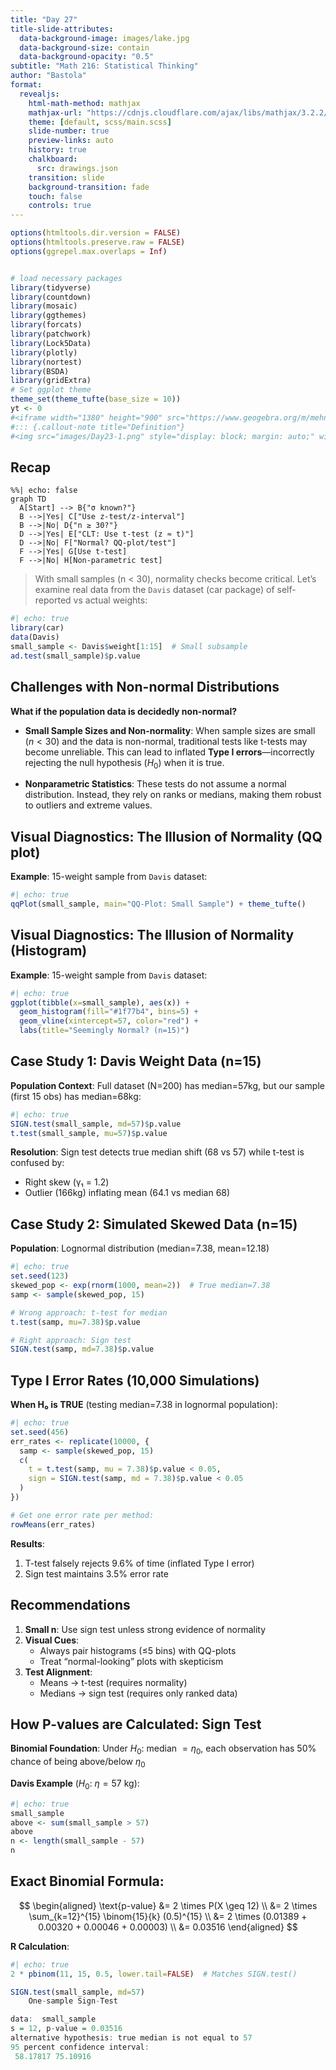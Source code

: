 ```yaml
---
title: "Day 27"
title-slide-attributes:
  data-background-image: images/lake.jpg
  data-background-size: contain
  data-background-opacity: "0.5"
subtitle: "Math 216: Statistical Thinking"
author: "Bastola"
format:
  revealjs:
    html-math-method: mathjax
    mathjax-url: "https://cdnjs.cloudflare.com/ajax/libs/mathjax/3.2.2/MathJax.js" 
    theme: [default, scss/main.scss]
    slide-number: true
    preview-links: auto
    history: true
    chalkboard: 
      src: drawings.json
    transition: slide
    background-transition: fade    
    touch: false
    controls: true
---
```


```r
options(htmltools.dir.version = FALSE)
options(htmltools.preserve.raw = FALSE)
options(ggrepel.max.overlaps = Inf)


# load necessary packages
library(tidyverse)
library(countdown)
library(mosaic)
library(ggthemes)
library(forcats)
library(patchwork)
library(Lock5Data)
library(plotly)
library(nortest)
library(BSDA)
library(gridExtra)
# Set ggplot theme
theme_set(theme_tufte(base_size = 10))
yt <- 0
#<iframe width="1380" height="900" src="https://www.geogebra.org/m/mehn8u8s"></iframe>
#::: {.callout-note title="Definition"}
#<img src="images/Day23-1.png" style="display: block; margin: auto;" width="80%"  loading="lazy" decoding="async">
```


## Recap {.font70}

::: row
::: left

```mermaid
%%| echo: false
graph TD
  A[Start] --> B{"σ known?"}
  B -->|Yes| C["Use z-test/z-interval"]
  B -->|No| D{"n ≥ 30?"}
  D -->|Yes| E["CLT: Use t-test (z ≈ t)"]
  D -->|No| F["Normal? QQ-plot/test"]
  F -->|Yes| G[Use t-test]
  F -->|No| H[Non-parametric test]
```

:::

::: right

> With small samples (n < 30), normality checks become critical. Let’s examine real data from the `Davis` dataset (car package) of self-reported vs actual weights:

```r
#| echo: true
library(car)
data(Davis)
small_sample <- Davis$weight[1:15]  # Small subsample
ad.test(small_sample)$p.value 

```

:::
:::

## Challenges with Non-normal Distributions {.font70}

::: cle9

**What if the population data is decidedly non-normal?**

- **Small Sample Sizes and Non-normality**: When sample sizes are small ($n < 30$) and the data is non-normal, traditional tests like t-tests may become unreliable. This can lead to inflated **Type I errors**—incorrectly rejecting the null hypothesis ($H_0$) when it is true.

- **Nonparametric Statistics**: These tests do not assume a normal distribution. Instead, they rely on ranks or medians, making them robust to outliers and extreme values.
:::


## Visual Diagnostics: The Illusion of Normality (QQ plot) {.font70}

**Example**: 15-weight sample from `Davis` dataset:

```r
#| echo: true
qqPlot(small_sample, main="QQ-Plot: Small Sample") + theme_tufte()
```


## Visual Diagnostics: The Illusion of Normality (Histogram) {.font70}

**Example**: 15-weight sample from `Davis` dataset:

```r
#| echo: true
ggplot(tibble(x=small_sample), aes(x)) + 
  geom_histogram(fill="#1f77b4", bins=5) + 
  geom_vline(xintercept=57, color="red") +
  labs(title="Seemingly Normal? (n=15)")
```



## Case Study 1: Davis Weight Data (n=15) {.font80}

::: cle8
**Population Context**: Full dataset (N=200) has median=57kg, but our sample (first 15 obs) has median=68kg:

```r
#| echo: true
SIGN.test(small_sample, md=57)$p.value  
t.test(small_sample, mu=57)$p.value     
```

**Resolution**: Sign test detects true median shift (68 vs 57) while t-test is confused by:

- Right skew (γ₁ = 1.2)
- Outlier (166kg) inflating mean (64.1 vs median 68)
:::

## Case Study 2: Simulated Skewed Data (n=15) {.font80}

**Population**: Lognormal distribution (median=7.38, mean=12.18)

```r
#| echo: true
set.seed(123)
skewed_pop <- exp(rnorm(1000, mean=2))  # True median=7.38
samp <- sample(skewed_pop, 15)

# Wrong approach: t-test for median
t.test(samp, mu=7.38)$p.value    

# Right approach: Sign test
SIGN.test(samp, md=7.38)$p.value
```


## Type I Error Rates (10,000 Simulations) {.font80}

**When H₀ is TRUE** (testing median=7.38 in lognormal population):

```r
#| echo: true
set.seed(456)
err_rates <- replicate(10000, {
  samp <- sample(skewed_pop, 15)
  c(
    t = t.test(samp, mu = 7.38)$p.value < 0.05,
    sign = SIGN.test(samp, md = 7.38)$p.value < 0.05
  )
})

# Get one error rate per method:
rowMeans(err_rates)  
```

**Results**:

1. T-test falsely rejects 9.6% of time (inflated Type I error)
2. Sign test maintains 3.5% error rate


##  Recommendations {.font80}

::: cle6
1. **Small n**: Use sign test unless strong evidence of normality
2. **Visual Cues**:
   - Always pair histograms (≤5 bins) with QQ-plots
   - Treat "normal-looking" plots with skepticism
3. **Test Alignment**:
   - Means → t-test (requires normality)
   - Medians → sign test (requires only ranked data)
:::

## How P-values are Calculated: Sign Test {.font80}

**Binomial Foundation**: Under $H_0$: median $= \eta_0$, each observation has 50% chance of being above/below $\eta_0$

**Davis Example** ($H_0$: $\eta = 57$ kg):

::: cle8
```r
#| echo: true
small_sample
above <- sum(small_sample > 57)  
above
n <- length(small_sample - 57)
n
```

:::

## **Exact Binomial Formula**: {.font60}

$$
\begin{aligned}
\text{p-value} &= 2 \times P(X \geq 12) \\
&= 2 \times \sum_{k=12}^{15} \binom{15}{k} (0.5)^{15} \\
&= 2 \times (0.01389 + 0.00320 + 0.00046 + 0.00003) \\
&= 0.03516
\end{aligned}
$$

**R Calculation**:

```r
#| echo: true
2 * pbinom(11, 15, 0.5, lower.tail=FALSE)  # Matches SIGN.test()
```

```r
SIGN.test(small_sample, md=57)
    One-sample Sign-Test

data:  small_sample
s = 12, p-value = 0.03516
alternative hypothesis: true median is not equal to 57
95 percent confidence interval:
 58.17817 75.10916

```

